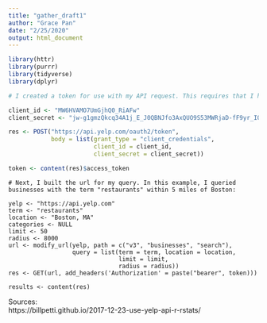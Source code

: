 ```yaml
---
title: "gather_draft1"
author: "Grace Pan"
date: "2/25/2020"
output: html_document
---
```


```r
library(httr)
library(purrr)
library(tidyverse)
library(dplyr)
```

```r

# I created a token for use with my API request. This requires that I have a client_id and a client_secret, both of which are provided when I create an app through Yelp's developer area.

client_id <- "MW6HVAMO7UmGjhQ0_RiAFw"
client_secret <- "jw-g1gmzQkcq34A1j_E_J0QBNJfo3AxQUO9S53MWRjaD-fF9yr_IQqt3C_e9D-FONA7KeM2hc_U8_S7wb2ECWZuZ_QamnFKWxK7_FVG43xkYsz1AmOsRadgA_mBVXnYx"

res <- POST("https://api.yelp.com/oauth2/token",
            body = list(grant_type = "client_credentials",
                        client_id = client_id,
                        client_secret = client_secret))

token <- content(res)$access_token
```

```r2

# Next, I built the url for my query. In this example, I queried businesses with the term "restaurants" within 5 miles of Boston:

yelp <- "https://api.yelp.com"
term <- "restaurants"
location <- "Boston, MA"
categories <- NULL
limit <- 50
radius <- 8000
url <- modify_url(yelp, path = c("v3", "businesses", "search"),
                  query = list(term = term, location = location, 
                               limit = limit,
                               radius = radius))
res <- GET(url, add_headers('Authorization' = paste("bearer", token)))

results <- content(res)
```



Sources:\
https://billpetti.github.io/2017-12-23-use-yelp-api-r-rstats/
